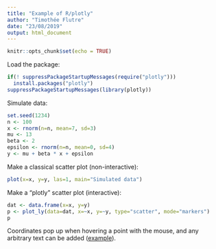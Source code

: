```yaml
---
title: "Example of R/plotly"
author: "Timothée Flutre"
date: "23/08/2019"
output: html_document
---
```


```r
knitr::opts_chunk$set(echo = TRUE)
```

Load the package:
```r
if(! suppressPackageStartupMessages(require("plotly")))
  install.packages("plotly")
suppressPackageStartupMessages(library(plotly))
```

Simulate data:
```r
set.seed(1234)
n <- 100
x <- rnorm(n=n, mean=7, sd=3)
mu <- 13
beta <- 2
epsilon <- rnorm(n=n, mean=0, sd=4)
y <- mu + beta * x + epsilon
```

Make a classical scatter plot (non-interactive):
```r
plot(x=x, y=y, las=1, main="Simulated data")
```

Make a "plotly" scatter plot (interactive):
```r
dat <- data.frame(x=x, y=y)
p <- plot_ly(data=dat, x=~x, y=~y, type="scatter", mode="markers")
p
```

Coordinates pop up when hovering a point with the mouse, and any arbitrary text can be added ([example](https://plot.ly/r/text-and-annotations/#adding-informations-to-default-hover-text)).
